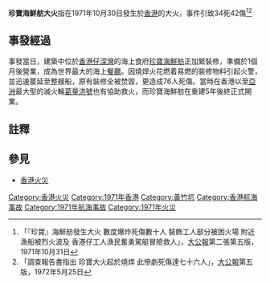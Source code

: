 {{Infobox Conflagration
|title=珍寶海鮮舫大火
|location={{HKG-1959}}
|date=1971年10月30日
|cause=燒焊火花燃着易燃品
|class=4級（[[香港消防分級|香港消防分級]]）
|fatalities=34人
|injuries=42人
}}

'''珍寶海鮮舫大火'''指在1971年10月30日發生於[[香港|香港]]的大火，事件引致34死42傷<ref>「『珍寶』海鮮舫發生大火 數度爆炸死傷數十人 裝飾工人部分被困火場 附近漁船被烈火波及 香港仔工人漁民奮勇駕艇冒險救人」，[[大公報|大公報]]第二張第五版，1971年10月31日</ref><ref>「調查報告書指出 珍寶大火起於燒焊 此慘劇死傷達七十六人」，[[大公報|大公報]]第五版，1972年5月25日</ref>

==事發經過==
事發當日，建築中位於[[香港仔|香港仔]][[深灣|深灣]]的海上食府[[珍寶王國|珍寶海鮮舫]]正加緊裝修，準備於1個月後營業，成為世界最大的海上[[餐廳|餐廳]]。因燒焊火花燃着易燃的裝修物料引起火警，並迅速蔓延至整艘船，原有裝修全被焚毀，更造成76人死傷。當時在香港以至[[亞洲|亞洲]]最大型的滅火輪[[葛量洪號|葛量洪號]]也有協助救火，而珍寶海鮮舫在重建5年後終正式開業。

==註釋==
<small>
<references />
</small>

==參見==
*[[香港火災|香港火災]]

[[Category:香港火災|Category:香港火災]]
[[Category:1971年香港|Category:1971年香港]]
[[Category:黃竹坑|Category:黃竹坑]]
[[Category:香港航海事故|Category:香港航海事故]]
[[Category:1971年航海事故|Category:1971年航海事故]]
[[Category:1971年火災|Category:1971年火災]]